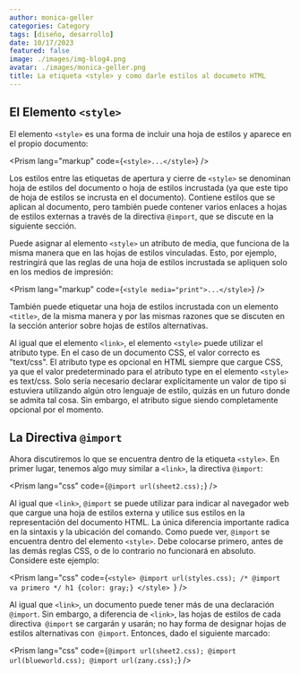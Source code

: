 ```yaml
---
author: monica-geller
categories: Category
tags: [diseño, desarrollo]
date: 10/17/2023
featured: false
image: ./images/img-blog4.png
avatar: ./images/monica-geller.png
title: La etiqueta <style> y como darle estilos al documeto HTML
---
```



## El Elemento `<style>`

El elemento `<style>` es una forma de incluir una hoja de estilos y aparece en el propio documento:

<Prism lang="markup" code={`<style>...</style>`} />

Los estilos entre las etiquetas de apertura y cierre de `<style>` se denominan hoja de estilos del documento o hoja de estilos incrustada (ya que este tipo de hoja de estilos se incrusta en el documento). Contiene estilos que se aplican al documento, pero también puede contener varios enlaces a hojas de estilos externas a través de la directiva `@import`, que se discute en la siguiente sección.

Puede asignar al elemento `<style>` un atributo de media, que funciona de la misma manera que en las hojas de estilos vinculadas. Esto, por ejemplo, restringirá que las reglas de una hoja de estilos incrustada se apliquen solo en los medios de impresión:

<Prism lang="markup" code={`<style media="print">...</style>`} />

También puede etiquetar una hoja de estilos incrustada con un elemento `<title>`, de la misma manera y por las mismas razones que se discuten en la sección anterior sobre hojas de estilos alternativas.

Al igual que el elemento `<link>`, el elemento `<style>` puede utilizar el atributo type. En el caso de un documento CSS, el valor correcto es "text/css". El atributo type es opcional en HTML siempre que cargue CSS, ya que el valor predeterminado para el atributo type en el elemento `<style>` es text/css. Solo sería necesario declarar explícitamente un valor de tipo si estuviera utilizando algún otro lenguaje de estilo, quizás en un futuro donde se admita tal cosa. Sin embargo, el atributo sigue siendo completamente opcional por el momento.

## La Directiva `@import`

Ahora discutiremos lo que se encuentra dentro de la etiqueta `<style>`. En primer lugar, tenemos algo muy similar a `<link>`, la directiva `@import`:

<Prism lang="css" code={`@import url(sheet2.css);`} />

Al igual que `<link>`, `@import` se puede utilizar para indicar al navegador web que cargue una hoja de estilos externa y utilice sus estilos en la representación del documento HTML. La única diferencia importante radica en la sintaxis y la ubicación del comando. Como puede ver, `@import` se encuentra dentro del elemento `<style>`. Debe colocarse primero, antes de las demás reglas CSS, o de lo contrario no funcionará en absoluto. Considere este ejemplo:

<Prism
  lang="css"
  code={`<style>
@import url(styles.css); /* @import va primero */
h1 {color: gray;}
</style>
`}
/>

Al igual que `<link>`, un documento puede tener más de una declaración` @import`. Sin embargo, a diferencia de `<link>`, las hojas de estilos de cada directiva` @import` se cargarán y usarán; no hay forma de designar hojas de estilos alternativas con` @import`. Entonces, dado el siguiente marcado:

<Prism
  lang="css"
  code={`@import url(sheet2.css);
@import url(blueworld.css);
@import url(zany.css);`}
/>

